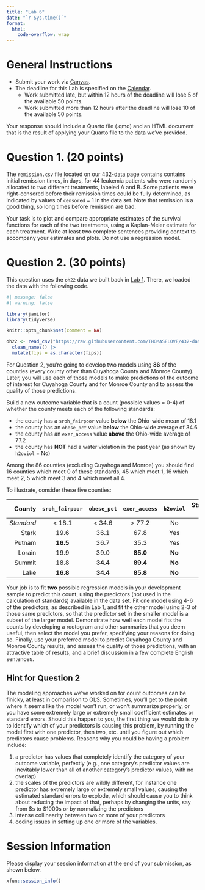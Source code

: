 ```yaml
---
title: "Lab 6"
date: "`r Sys.time()`"
format: 
  html:
    code-overflow: wrap
---
```


# General Instructions

- Submit your work via [Canvas](https://canvas.case.edu/). 
- The deadline for this Lab is specified on the [Calendar](calendar.qmd).
  - Work submitted late, but within 12 hours of the deadline will lose 5 of the available 50 points.
  - Work submitted more than 12 hours after the deadline will lose 10 of the available 50 points.

Your response should include a Quarto file (.qmd) and an HTML document that is the result of applying your Quarto file to the data we've provided.

# Question 1. (20 points)

The `remission.csv` file located on our [432-data page](https://github.com/THOMASELOVE/432-data) contains contains initial remission times, in days, for 44 leukemia patients who were randomly allocated to two different treatments, labeled A and B. Some patients were right-censored before their remission times could be fully determined, as indicated by values of `censored` = 1 in the data set. Note that remission is a good thing, so long times before remission are bad.

Your task is to plot and compare appropriate estimates of the survival functions for each of the two treatments, using a Kaplan-Meier estimate for each treatment. Write at least two complete sentences providing context to accompany your estimates and plots. Do not use a regression model.

# Question 2. (30 points)

This question uses the `oh22` data we built back in [Lab 1](lab1.qmd). There, we loaded the data with the following code.

```r
#| message: false
#| warning: false

library(janitor)
library(tidyverse)

knitr::opts_chunk$set(comment = NA)

oh22 <- read_csv("https://raw.githubusercontent.com/THOMASELOVE/432-data/master/data/oh_counties_2022.csv", show_col_types = FALSE) |>
  clean_names() |>
  mutate(fips = as.character(fips))
```

For Question 2, you're going to develop two models using **86** of the counties (every county other than Cuyahoga County and Monroe County). Later, you will use each of those models to make predictions of the outcome of interest for Cuyahoga County and for Monroe County and to assess the quality of those predictions.

Build a new outcome variable that is a count (possible values = 0-4) of whether the county meets each of the following standards:

- the county has a `sroh_fairpoor` value **below** the Ohio-wide mean of 18.1
- the county has an `obese_pct` value **below** the Ohio-wide average of 34.6
- the county has an `exer_access` value **above** the Ohio-wide average of 77.2
- the county has **NOT** had a water violation in the past year (as shown by `h2oviol` = No)

Among the 86 counties (excluding Cuyahoga and Monroe) you should find 16 counties which meet 0 of these standards, 45 which meet 1, 16 which meet 2, 5 which meet 3 and 4 which meet all 4. 

To illustrate, consider these five counties:

County | `sroh_fairpoor` | `obese_pct` | `exer_access` | `h2oviol` | Standards Met
-------------: | :-------: | :-------: | :-------: | :-------: | --------:
*Standard* | < 18.1 | < 34.6 | > 77.2 | No | --
Stark | 19.6 | 36.1 | 67.8 | Yes | 0
Putnam | **16.5** | 36.7 | 35.3 | Yes | 1
Lorain | 19.9 | 39.0 | **85.0** | **No** | 2
Summit | 18.8 | **34.4** | **89.4** | **No** | 3
Lake | **16.8** | **34.4** | **85.8** | **No** | 4

Your job is to fit **two** possible regression models in your development sample to predict this count, using the predictors (not used in the calculation of standards) available in the data set. Fit one model using 4-6 of the predictors, as described in Lab 1, and fit the other model using 2-3 of those same predictors, so that the predictor set in the smaller model is a subset of the larger model. Demonstrate how well each model fits the counts by developing a rootogram and other summaries that you deem useful, then select the model you prefer, specifying your reasons for doing so. Finally, use your preferred model to predict Cuyahoga County and Monroe County results, and assess the quality of those predictions, with an attractive table of results, and a brief discussion in a few complete English sentences.

## Hint for Question 2

The modeling approaches we've worked on for count outcomes can be finicky, at least in comparison to OLS. Sometimes, you'll get to the point where it seems like the model won't run, or won't summarize properly, or you have some extremely large or extremely small coefficient estimates or standard errors. Should this happen to you, the first thing we would do is try to identify which of your predictors is causing this problem, by running the model first with one predictor, then two, etc. until you figure out which predictors cause problems. Reasons why you could be having a problem include:

1. a predictor has values that completely identify the category of your outcome variable, perfectly (e.g., one category's predictor values are inevitably lower than all of another category's predictor values, with no overlap)
2. the scales of the predictors are wildly different, for instance one predictor has extremely large or extremely small values, causing the estimated standard errors to explode, which should cause you to think about reducing the impact of that, perhaps by changing the units, say from $s to $1000s or by normalizing the predictors
3. intense collinearity between two or more of your predictors
4. coding issues in setting up one or more of the variables.

# Session Information

Please display your session information at the end of your submission, as shown below.

```r
xfun::session_info()
```


